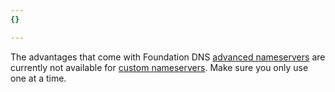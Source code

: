 ```yaml
---
{}

---
```


The advantages that come with Foundation DNS [advanced nameservers](/dns/foundation-dns/advanced-nameservers/) are currently not available for [custom nameservers](/dns/nameservers/custom-nameservers/). Make sure you only use one at a time.
